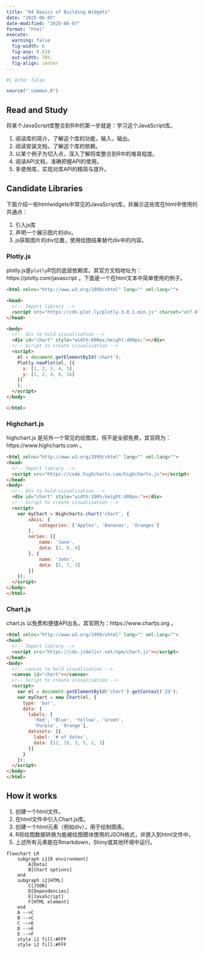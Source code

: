 ```yaml
---
title: "04 Basics of Building Widgets"
date: "2025-06-05"
date-modified: "2025-06-07"
format: "html"
execute:
  warning: false
  fig-width: 6
  fig-asp: 0.618
  out-width: 70%
  fig-align: center
---
```


```r
#| echo: false

source("_common.R")
```

## Read and Study

将某个JavaScript库整合到R中的第一步就是：学习这个JavaScript库。

1.  阅读库的简介，了解这个库的功能，输入，输出。
2.  阅读安装文档，了解这个库的依赖。
3.  以某个例子为切入点，深入了解将库整合到R中的难易程度。
4.  阅读API文档，准确把握API的使用。
5.  多使用库，实现对库API的精简与提升。

## Candidate Libraries

下面介绍一些htmlwidgets中常见的JavaScript库，并展示这些库在html中使用的共通点：

1.  引入js库
2.  声明一个展示图片的div。
3.  js获取图片的div位置，使用绘图结果替代div中的内容。

### Plotly.js

plotly.js是`plotly`R包的底层依赖库。其官方文档地址为：https://plotly.com/javascript 。下面是一个在html文本中简单使用的例子。

```html
<html xmlns="http://www.w3.org/1999/xhtml" lang="" xml:lang="">

<head>
  <!-- Import library -->
  <script src="https://cdn.plot.ly/plotly-3.0.1.min.js" charset="utf-8"></script>
</head>

<body>
  <!-- div to hold visualisation -->
  <div id="chart" style="width:600px;height:400px;"></div>
  <!-- Script to create visualisation -->
  <script>
    el = document.getElementById('chart');
    Plotly.newPlot(el, [{
      x: [1, 2, 3, 4, 5],
      y: [1, 2, 4, 8, 16]
    }]
    );
  </script>
</body>

</html>
```


### Highchart.js

highchart.js 是另外一个常见的绘图库，但不是全部免费，其官网为：https://www.highcharts.com 。

```html
<html xmlns="http://www.w3.org/1999/xhtml" lang="" xml:lang="">
<head>
  <!-- Import library -->
  <script src="https://code.highcharts.com/highcharts.js"></script>
</head>
<body>
  <!-- div to hold visualisation -->
  <div id="chart" style="width:100%;height:400px;"></div>
  <!-- Script to create visualisation -->
  <script>
    var myChart = Highcharts.chart('chart', {
        xAxis: {
            categories: ['Apples', 'Bananas', 'Oranges']
        },
        series: [{
            name: 'Jane',
            data: [1, 0, 4]
        }, {
            name: 'John',
            data: [5, 7, 3]
        }]
    });
  </script>
</body>
</html>
```

### Chart.js

chart.js 以免费和便捷API出名，其官网为：https://www.chartjs.org 。

```html
<html xmlns="http://www.w3.org/1999/xhtml" lang="" xml:lang="">
<head>
  <!-- Import library -->
  <script src="https://cdn.jsdelivr.net/npm/chart.js"></script>
</head>
<body>
  <!-- canvas to hold visualisation -->
  <canvas id="chart"></canvas>
  <!-- Script to create visualisation -->
  <script>
    var el = document.getElementById('chart').getContext('2d');
    var myChart = new Chart(el, {
      type: 'bar',
      data: {
        labels: [
          'Red', 'Blue', 'Yellow', 'Green',
          'Purple', 'Orange'],
        datasets: [{
          label: '# of Votes',
          data: [12, 19, 3, 5, 2, 3]
        }]
      }
    });
  </script>
</body>
</html>
```

## How it works

1.  创建一个html文件。
2.  在html文件中引入Chart.js库。
3.  创建一个html元素（例如div），用于绘制图表。
4.  R将绘图数据转换为能被绘图模块使用的JSON格式，并嵌入到html文件中。
5.  上述所有元素能在Rmarkdown，Shiny或其他环境中运行。

```mermaid
flowchart LR
    subgraph i1[R environment]
        A[Data]
        B[Chart options]
    end
    subgraph i2[HTML]
        C[JSON]
        D[Dependencies]
        E[JavaScript]
        F[HTML element]
    end
    A -->C
    B -->C
    C -->E
    D -->E
    E -->F
    style i1 fill:#FFF
    style i2 fill:#FFF
```